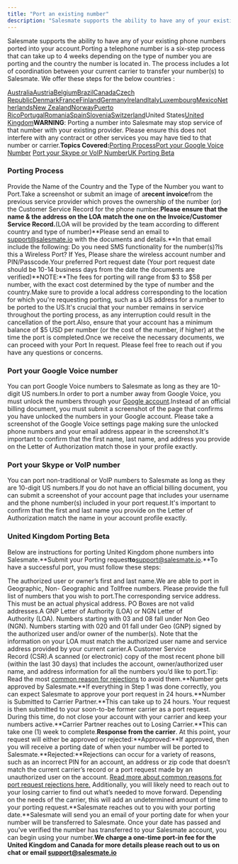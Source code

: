 ```yaml
---
title: "Port an existing number"
description: "Salesmate supports the ability to have any of your existing phone numbers ported into your account.Porting a telephone number is a six-step process th..."
---
```


Salesmate supports the ability to have any of your existing phone numbers ported into your account.Porting a telephone number is a six-step process that can take up to 4 weeks depending on the type of number you are porting and the country the number is located in. The process includes a lot of coordination between your current carrier to transfer your number(s) to Salesmate. We offer these steps for the below countries :

[Australia](https://support.twilio.com/hc/en-us/articles/226287108)[Austria](https://support.twilio.com/hc/en-us/articles/360058398814)[Belgium](https://support.twilio.com/hc/en-us/articles/360047480174)[Brazil](https://support.twilio.com/hc/en-us/articles/360053581833)[Canada](https://support.twilio.com/hc/en-us/articles/226194747)[Czech Republic](https://support.twilio.com/hc/en-us/articles/360060201633)[Denmark](https://support.twilio.com/hc/en-us/articles/360058288434)[France](https://support.twilio.com/hc/en-us/articles/360045761634)[Finland](https://support.twilio.com/hc/en-us/articles/1260806303230-Finland-Porting)[Germany](https://support.twilio.com/hc/en-us/articles/360052800574)[Ireland](https://support.twilio.com/hc/en-us/articles/360045086314)[Italy](https://support.twilio.com/hc/en-us/articles/360052800694)[Luxembourg](https://support.twilio.com/hc/en-us/articles/1260806861910-Luxembourg-Porting)[Mexico](https://support.twilio.com/hc/en-us/articles/360052800714)[Netherlands](https://support.twilio.com/hc/en-us/articles/360045086374)[New Zealand](https://support.twilio.com/hc/en-us/articles/360013297833)[Norway](https://support.twilio.com/hc/en-us/articles/1260803319649-Norway-Porting)[Puerto Rico](https://support.twilio.com/hc/en-us/articles/360013201774)[Portugal](https://support.twilio.com/hc/en-us/articles/4404399659803-Portugal-Porting)[Romania](https://support.twilio.com/hc/en-us/articles/1260806327209-Romania-Porting)[Spain](https://support.twilio.com/hc/en-us/articles/360053581813)[Slovenia](https://support.twilio.com/hc/en-us/articles/4404414486427-Slovenia-Porting)[Switzerland](https://support.twilio.com/hc/en-us/articles/360060109153)United States[United Kingdom](https://support.twilio.com/hc/en-us/articles/226194807)**WARNING**: Porting a number into Salesmate may stop service of that number with your existing provider. Please ensure this does not interfere with any contract or other services you may have tied to that number or carrier.**Topics Covered:**[Porting Process](https://support.salesmate.io/hc/en-us/articles/360005128372#h_01J05Z2TP1FCV7QWW6BNEC054E)[Port your Google Voice Number](https://support.salesmate.io/hc/en-us/articles/360005128372#h_01J05Z397HD62W4PCCQRTV5YF7) [Port your Skype or VoIP Number](https://support.salesmate.io/hc/en-us/articles/360005128372#h_01J05WASYSPBQ7S8QFYNVZFZ9P)[UK Porting Beta](https://support.salesmate.io/hc/en-us/articles/360005128372#D.)

### Porting Process

Provide the Name of the Country and the Type of the Number you want to Port.Take a screenshot or submit an image of a**recent invoice**from the previous service provider which proves the ownership of the number (or) the Customer Service Record for the phone number.**Please ensure that the name & the address on the LOA match the one on the Invoice/Customer Service Record.**(LOA will be provided by the team according to different country and type of number)**Please send an email to support@salesmate.io with the documents and details.**In that email include the following:
Do you need SMS functionality for the number(s)?Is this a Wireless Port? If Yes, Please share the wireless account number and PIN/Passcode.Your preferred Port request date (Your port request date should be 10-14 business days from the date the documents are verified)**NOTE:**The fees for porting will range from $3 to $58 per number, with the exact cost determined by the type of number and the country.Make sure to provide a local address corresponding to the location for which you're requesting porting, such as a US address for a number to be ported to the US.It's crucial that your number remains in service throughout the porting process, as any interruption could result in the cancellation of the port.Also, ensure that your account has a minimum balance of $5 USD per number (or the cost of the number, if higher) at the time the port is completed.Once we receive the necessary documents, we can proceed with your Port In request. Please feel free to reach out if you have any questions or concerns.

### Port your Google Voice number

You can port Google Voice numbers to Salesmate as long as they are 10-digit US numbers.In order to port a number away from Google Voice, you must unlock the numbers through your [Google account](http://www.google.com/voice/unlock).Instead of an official billing document, you must submit a screenshot of the page that confirms you have unlocked the numbers in your Google account. Please take a screenshot of the Google Voice settings page making sure the unlocked phone numbers and your email address appear in the screenshot.It's important to confirm that the first name, last name, and address you provide on the Letter of Authorization match those in your profile exactly.

### Port your Skype or VoIP number

You can port non-traditional or VoIP numbers to Salesmate as long as they are 10-digit US numbers.If you do not have an official billing document, you can submit a screenshot of your account page that includes your username and the phone number(s) included in your port request.It's important to confirm that the first and last name you provide on the Letter of Authorization match the name in your account profile exactly.

### United Kingdom Porting Beta

Below are instructions for porting United Kingdom phone numbers into Salesmate.**Submit your Porting request****to****support@salesmate.io.**To have a successful port, you must follow these steps:

The authorized user or owner’s first and last name.We are able to port in Geographic, Non- Geographic and Tollfree numbers. Please provide the full list of numbers that you wish to port.The corresponding service address. This must be an actual physical address. PO Boxes are not valid addresses.A GNP Letter of Authority (LOA) or NGN Letter of Authority (LOA). Numbers starting with 03 and 08 fall under Non Geo (NGN). Numbers starting with 020 and 01 fall under Geo (GNP) signed by the authorized user and/or owner of the number(s). Note that the information on your LOA must match the authorized user name and service address provided by your current carrier.A Customer Service Record (CSR).A scanned (or electronic) copy of the most recent phone bill (within the last 30 days) that includes the account, owner/authorized user name, and address information for all the numbers you’d like to port.Tip: Read the most [common reason for rejections](https://support.salesmate.io/hc/en-us/articles/360006986131-Why-was-my-port-request-rejected-) to avoid them.**Number gets approved by Salesmate.**If everything in Step 1 was done correctly, you can expect Salesmate to approve your port request in 24 hours.**Number is Submitted to Carrier Partner.**This can take up to 24 hours. Your request is then submitted to your soon-to-be former carrier as a port request. During this time, do not close your account with your carrier and keep your numbers active.**Carrier Partner reaches out to Losing Carrier.**This can take one (1) week to complete.**Response from the carrier**. At this point, your request will either be approved or rejected:**Approved:**If approved, then you will receive a porting date of when your number will be ported to Salesmate.**Rejected:**Rejections can occur for a variety of reasons, such as an incorrect PIN for an account, an address or zip code that doesn’t match the current carrier’s record or a port request made by an unauthorized user on the account. [Read more about common reasons for port request rejections here.](https://support.salesmate.io/hc/en-us/articles/360006986131-Why-was-my-port-request-rejected-) Additionally, you will likely need to reach out to your losing carrier to find out what’s needed to move forward. Depending on the needs of the carrier, this will add an undetermined amount of time to your porting request.**Salesmate reaches out to you with your porting date.**Salesmate will send you an email of your porting date for when your number will be transferred to Salesmate. Once your date has passed and you’ve verified the number has transferred to your Salesmate account, you can begin using your number.**We charge a one-time port-in fee for the United Kingdom and Canada for more details please reach out to us on chat or email [support@salesmate.io](mailto:support@salesmate.io)**
